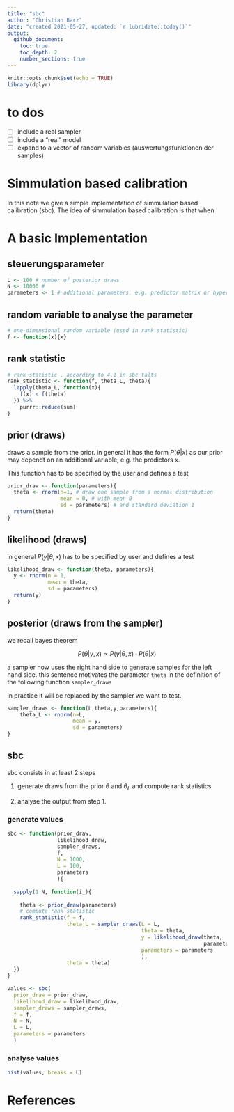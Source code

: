 ```yaml
---
title: "sbc"
author: "Christian Barz"
date: "created 2021-05-27, updated: `r lubridate::today()`"
output: 
  github_document:
    toc: true
    toc_depth: 2
    number_sections: true
---
```


```r
knitr::opts_chunk$set(echo = TRUE)
library(dplyr)
```

# to dos

- [ ] include a real sampler
- [ ] include a "real" model
- [ ] expand to a vector of random variables (auswertungsfunktionen der samples)

# Simmulation based calibration

In this note we give a simple implementation of simmulation based calibration (sbc). The idea of simmulation based calibration is that when  


# A basic Implementation

## steuerungsparameter 

```r
L <- 100 # number of posterior draws
N <- 10000 # 
parameters <- 1 # additional parameters, e.g. predictor matrix or hyperparameters
```


## random variable to analyse the parameter

```r
# one-dimensional random variable (used in rank statistic)
f <- function(x){x}
```

## rank statistic

```r
# rank statistic , according to 4.1 in sbc talts
rank_statistic <- function(f, theta_L, theta){
  lapply(theta_L, function(x){
    f(x) < f(theta)
  }) %>%
    purrr::reduce(sum)
}
```

## prior (draws)

draws a sample from the prior. in general it has the form $P(\theta|x)$ as our prior may dependt on an additional variable, e.g. the predictors $x$.

This function has to be specified by the user and defines a test

```r
prior_draw <- function(parameters){
  theta <- rnorm(n=1, # draw one sample from a normal distribution
                 mean = 0, # with mean 0
                 sd = parameters) # and standard deviation 1
  return(theta)
}
```


## likelihood (draws)

in general $P(y|\theta,x)$
has to be specified by user and defines a test

```r
likelihood_draw <- function(theta, parameters){
  y <- rnorm(n = 1,
             mean = theta,
             sd = parameters)
  return(y)
}
```

## posterior (draws from the sampler)


we recall bayes theorem

$$
P(\theta|y,x) \propto P(y|\theta,x) \cdot P(\theta|x)
$$

a sampler now uses the right hand side to generate samples for the left 
hand side. this sentence motivates the parameter `theta` in the definition 
of the following function `sampler_draws`

in practice it will be replaced by the sampler we want to test.


```r
sampler_draws <- function(L,theta,y,parameters){
    theta_L <- rnorm(n=L, 
                     mean = y, 
                     sd = parameters)
}
```


## sbc

sbc consists in at least 2 steps

1. generate draws from the prior $\theta$ and $\theta_L$ and compute rank
statistics

2. analyse the output from step 1.

### generate values

```r
sbc <- function(prior_draw,
                likelihood_draw, 
                sampler_draws,
                f,
                N = 1000,
                L = 100,
                parameters
                ){
  
  sapply(1:N, function(i_){
    
    theta <- prior_draw(parameters)
    # compute rank statistic
    rank_statistic(f = f, 
                   theta_L = sampler_draws(L = L,
                                           theta = theta,
                                           y = likelihood_draw(theta, 
                                                               parameters), 
                                           parameters = parameters
                                           ), 
                   theta = theta)
  })
}
```

```r
values <- sbc(
  prior_draw = prior_draw, 
  likelihood_draw = likelihood_draw, 
  sampler_draws = sampler_draws,
  f = f,
  N = N,
  L = L,
  parameters = parameters
  )
```

### analyse values

```r
hist(values, breaks = L)
```


# References